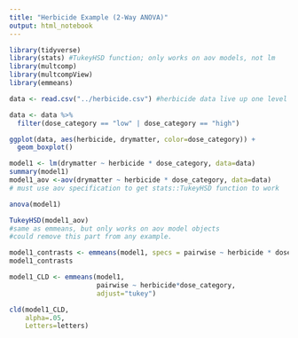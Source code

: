 ```yaml
---
title: "Herbicide Example (2-Way ANOVA)"
output: html_notebook
---
```


```r
library(tidyverse)
library(stats) #TukeyHSD function; only works on aov models, not lm
library(multcomp)
library(multcompView)
library(emmeans)
```

```r
data <- read.csv("../herbicide.csv") #herbicide data live up one level 

data <- data %>% 
  filter(dose_category == "low" | dose_category == "high")
```

```r
ggplot(data, aes(herbicide, drymatter, color=dose_category)) +
  geom_boxplot()
```


```r
model1 <- lm(drymatter ~ herbicide * dose_category, data=data)
summary(model1)
model1_aov <-aov(drymatter ~ herbicide * dose_category, data=data)
# must use aov specification to get stats::TukeyHSD function to work
```
```r
anova(model1)
```
```r
TukeyHSD(model1_aov)
#same as emmeans, but only works on aov model objects
#could remove this part from any example.
```

```r
model1_contrasts <- emmeans(model1, specs = pairwise ~ herbicide * dose_category) 
model1_contrasts
```


```r
model1_CLD <- emmeans(model1,
                      pairwise ~ herbicide*dose_category,
                      adjust="tukey")

cld(model1_CLD,
    alpha=.05,
    Letters=letters) 
```



